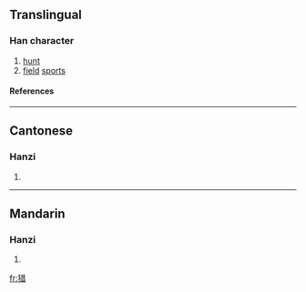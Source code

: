 {{see|獵}}

==Translingual==
===Han character===
{{Han char|rn=94|rad=犬|as=08|sn=11|four=|canj=大竹廿日 (KHTA)}}
# [[hunt]]
# [[field]] [[sport]]s
====References====
{{Han ref|kx=0712.250|dkj=20472|dj=1125.010|hdz=21351.110|uh=730E|ud=29454}}

----
==Cantonese==
===Hanzi===
{{yue-hanzi|jyut=|y=lip6}}
# {{defn|Cantonese}}

----
==Mandarin==
===Hanzi===
{{cmn-hanzi|tra=獵|pin=[[xí]] (xi2),[[]] (lie4)|wg=hsi<sup>2</sup>}}
# {{defn|Mandarin}}

[[fr:猎]]
